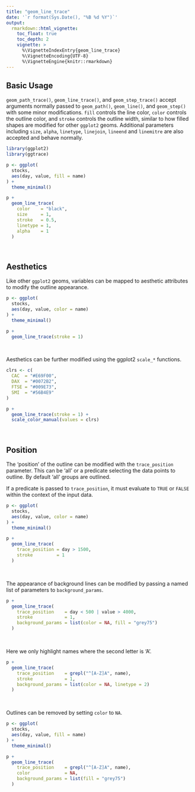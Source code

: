 ```yaml
---
title: "geom_line_trace"
date: '`r format(Sys.Date(), "%B %d %Y")`'
output:
  rmarkdown::html_vignette:
    toc_float: true
    toc_depth: 2
    vignette: >
      %\VignetteIndexEntry{geom_line_trace}
      %\VignetteEncoding{UTF-8}
      %\VignetteEngine{knitr::rmarkdown}
---
```


## Basic Usage

`geom_path_trace()`, `geom_line_trace()`, and `geom_step_trace()` accept arguments normally passed to `geom_path()`, `geom_line()`, and `geom_step()` with some minor modifications. `fill` controls the line color, `color` controls the outline color, and `stroke` controls the outline width, similar to how filled shapes are modified for other `ggplot2` geoms. Additional parameters including `size`, `alpha`,  `linetype`, `linejoin`, `lineend` and `linemitre` are also accepted and behave normally.

```r
library(ggplot2)
library(ggtrace)

p <- ggplot(
  stocks,
  aes(day, value, fill = name)
) +
  theme_minimal()

p +
  geom_line_trace(
    color    = "black",
    size     = 1,
    stroke   = 0.5,
    linetype = 1,
    alpha    = 1
  )
```

<br>

## Aesthetics

Like other `ggplot2` geoms, variables can be mapped to aesthetic attributes to modify the outline appearance.

```r
p <- ggplot(
  stocks,
  aes(day, value, color = name)
) +
  theme_minimal()

p +
  geom_line_trace(stroke = 1)
```

<br>

Aesthetics can be further modified using the ggplot2 `scale_*` functions.

```r
clrs <- c(
  CAC  = "#E69F00",
  DAX  = "#0072B2",
  FTSE = "#009E73",
  SMI  = "#56B4E9"
)

p +
  geom_line_trace(stroke = 1) +
  scale_color_manual(values = clrs)
```

<br>

## Position

The 'position' of the outline can be modified with the `trace_position` parameter. This can be 'all' or a predicate selecting the data points to outline. By default 'all' groups are outlined.

If a predicate is passed to `trace_position`, it must evaluate to `TRUE` or `FALSE` within the context of the input data.

```r
p <- ggplot(
  stocks,
  aes(day, value, color = name)
) +
  theme_minimal()

p +
  geom_line_trace(
    trace_position = day > 1500,
    stroke         = 1
  )
```

<br>

The appearance of background lines can be modified by passing a named list of parameters to `background_params`.

```r
p +
  geom_line_trace(
    trace_position    = day < 500 | value > 4000,
    stroke            = 1,
    background_params = list(color = NA, fill = "grey75")
  )
```

<br>

Here we only highlight names where the second letter is 'A'.

```r
p +
  geom_line_trace(
    trace_position    = grepl("^[A-Z]A", name),
    stroke            = 1,
    background_params = list(color = NA, linetype = 2)
  )
```

<br>

Outlines can be removed by setting `color` to `NA`.

```r
p <- ggplot(
  stocks,
  aes(day, value, fill = name)
) +
  theme_minimal()

p +
  geom_line_trace(
    trace_position    = grepl("^[A-Z]A", name),
    color             = NA,
    background_params = list(fill = "grey75")
  )
```
